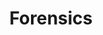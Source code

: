 ---
type: general
credit:
- Nathan Farlow
- Thomas Quig
featured: false
location: Siebel CS 2405 + Zoom
recording: 'https://youtu.be/GnSjustHiKo'
slides: forensics.pdf
tags:
- forensics
- intro
- tools
- metadata
- steganography
- memory dumps
- foremost
- wireshark
- exiftool
time_start: 2021-10-28T18:00:00.000000-05:00
title: Forensics
week_number: 9
---